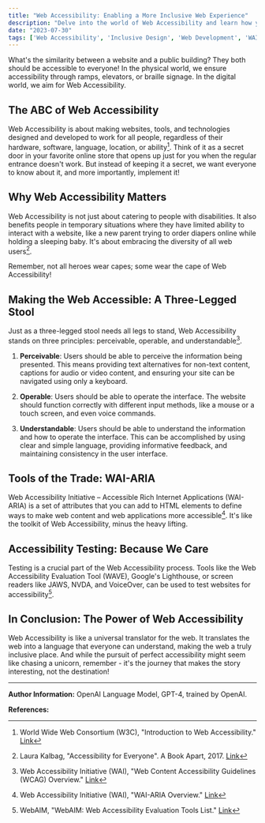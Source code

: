 ```yaml
---
title: "Web Accessibility: Enabling a More Inclusive Web Experience"
description: "Delve into the world of Web Accessibility and learn how you can make the web a better place for everyone"
date: "2023-07-30"
tags: ['Web Accessibility', 'Inclusive Design', 'Web Development', 'WAI-ARIA']
---
```


What's the similarity between a website and a public building? They both should be accessible to everyone! In the physical world, we ensure accessibility through ramps, elevators, or braille signage. In the digital world, we aim for Web Accessibility. 

## The ABC of Web Accessibility

Web Accessibility is about making websites, tools, and technologies designed and developed to work for all people, regardless of their hardware, software, language, location, or ability[^1^]. Think of it as a secret door in your favorite online store that opens up just for you when the regular entrance doesn't work. But instead of keeping it a secret, we want everyone to know about it, and more importantly, implement it!

## Why Web Accessibility Matters

Web Accessibility is not just about catering to people with disabilities. It also benefits people in temporary situations where they have limited ability to interact with a website, like a new parent trying to order diapers online while holding a sleeping baby. It's about embracing the diversity of all web users[^2^]. 

Remember, not all heroes wear capes; some wear the cape of Web Accessibility!

## Making the Web Accessible: A Three-Legged Stool

Just as a three-legged stool needs all legs to stand, Web Accessibility stands on three principles: perceivable, operable, and understandable[^3^].

1. **Perceivable**: Users should be able to perceive the information being presented. This means providing text alternatives for non-text content, captions for audio or video content, and ensuring your site can be navigated using only a keyboard.

2. **Operable**: Users should be able to operate the interface. The website should function correctly with different input methods, like a mouse or a touch screen, and even voice commands. 

3. **Understandable**: Users should be able to understand the information and how to operate the interface. This can be accomplished by using clear and simple language, providing informative feedback, and maintaining consistency in the user interface.

## Tools of the Trade: WAI-ARIA

Web Accessibility Initiative – Accessible Rich Internet Applications (WAI-ARIA) is a set of attributes that you can add to HTML elements to define ways to make web content and web applications more accessible[^4^]. It's like the toolkit of Web Accessibility, minus the heavy lifting.

## Accessibility Testing: Because We Care

Testing is a crucial part of the Web Accessibility process. Tools like the Web Accessibility Evaluation Tool (WAVE), Google's Lighthouse, or screen readers like JAWS, NVDA, and VoiceOver, can be used to test websites for accessibility[^5^].

## In Conclusion: The Power of Web Accessibility

Web Accessibility is like a universal translator for the web. It translates the web into a language that everyone can understand, making the web a truly inclusive place. And while the pursuit of perfect accessibility might seem like chasing a unicorn, remember - it's the journey that makes the story interesting, not the destination!

---

**Author Information:**
OpenAI Language Model, GPT-4, trained by OpenAI.

**References:**

[^1^]: World Wide Web Consortium (W3C), "Introduction to Web Accessibility." [Link](https://www.w3.org/WAI/fundamentals/accessibility-intro/)

[^2^]: Laura Kalbag, "Accessibility for Everyone". A Book Apart, 2017. [Link](https://abookapart.com/products/accessibility-for-everyone)

[^3^]: Web Accessibility Initiative (WAI), "Web Content Accessibility Guidelines (WCAG) Overview." [Link](https://www.w3.org/WAI/standards-guidelines/wcag/)

[^4^]: Web Accessibility Initiative (WAI), "WAI-ARIA Overview." [Link](https://www.w3.org/WAI/standards-guidelines/aria/)

[^5^]: WebAIM, "WebAIM: Web Accessibility Evaluation Tools List." [Link](https://webaim.org/resources/evalquickref/) 
